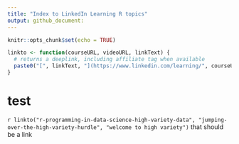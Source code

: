 ```yaml
---
title: "Index to LinkedIn Learning R topics"
output: github_document:
---
```


```r
knitr::opts_chunk$set(echo = TRUE)

linkto <- function(courseURL, videoURL, linkText) {
  # returns a deeplink, including affiliate tag when available
  paste0("[", linkText, "](https://www.linkedin.com/learning/", courseURL, "/", videoURL, ")")
}
```

# test
`r linkto("r-programming-in-data-science-high-variety-data", "jumping-over-the-high-variety-hurdle", "welcome to high variety")` that should be a link


